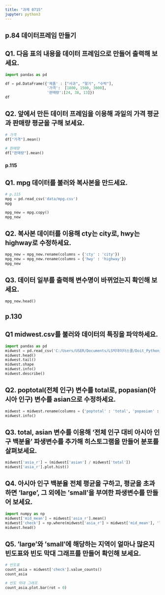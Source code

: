```yaml
---
title: "과제 0715"
jupyter: python3
---
```


## p.84 데이터프레임 만들기
## Q1. 다음 표의 내용을 데이터 프레임으로 만들어 출력해 보세요.

```python
import pandas as pd

df = pd.DataFrame({'제품' : ["사과", "딸기", "수박"],
                   '가격':  [1800, 1500, 3000],
                   '판매량':[24, 38, 13]})
df
```

## Q2. 앞에서 만든 데이터 프레임을 이용해 과일의 가격 평균과 판매량 평균을 구해 보세요.

```python
# 가격
df["가격"].mean()
```
```python
# 판매량
df["판매량"].mean()
```

### p.115
## Q1. mpg 데이터를 불러와 복사본을 만드세요.

```python
# p.115
mpg = pd.read_csv('data/mpg.csv')
mpg

mpg_new = mpg.copy()
mpg_new
```

## Q2. 복사본 데이터를 이용해 cty는 city로, hwy는 highway로 수정하세요.
```python
mpg_new = mpg_new.rename(columns = {'cty' : 'city'})
mpg_new = mpg_new.rename(columns = {'hwy' : 'highway'})
mpg_new
```

## Q3. 데이터 일부를 출력해 변수명이 바뀌었는지 확인해 보세요. 
```python
mpg_new.head()

```
## p.130
## Q1 midwest.csv를 불러와 데이터의 특징을 파악하세요.

```python
import pandas as pd
midwest = pd.read_csv('C:/Users/USER/Documents/LS빅데이터스쿨/Doit_Python/Data/midwest.csv')
midwest.head()
midwest.tail()
midwest.shape
midwest.info()
midwest.describe()
```

## Q2. poptotal(전체 인구) 변수를 total로, popasian(아시아 인구) 변수를 asian으로 수정하세요.
```python
midwest = midwest.rename(columns = {'poptotal' : 'total', 'popasian' : 'asian'})
midwest.info()
```

## Q3. total, asian 변수를 이용해 '전체 인구 대비 아시아 인구 백분율' 파생변수를 추가해 히스토그램을 만들어 분포를 살펴보세요.
```python
midwest['asia_r'] = (midwest['asian'] / midwest['total'])
midwest['asia_r'].plot.hist()
```

## Q4. 아시아 인구 백분율 전체 평균을 구하고, 평균을 초과하면 'large', 그 외에는 'small'을 부여한 파생변수를 만들어 보세요.
```python
import numpy as np
midwest['mid_mean'] = midwest['asia_r'].mean()
midwest['check'] = np.where(midwest['asia_r'] > midwest['mid_mean'], 'large', 'small' )
midwest.head()
```
## Q5. 'large'와 'small'에 해당하는 지역이 얼마나 많은지 빈도표와 빈도 막대 그래프를 만들어 확인해 보세요.
```python
# 빈도표
count_asia = midwest['check'].value_counts()
count_asia
```
```python
# 빈도 막대 그래프
count_asia.plot.bar(rot = 0)
```

